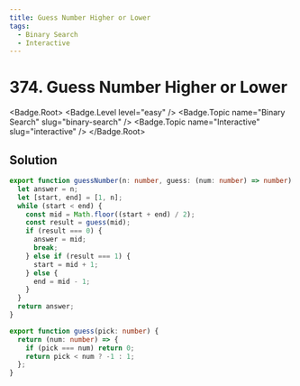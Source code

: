 ```yaml
---
title: Guess Number Higher or Lower
tags:
  - Binary Search
  - Interactive
---
```


# 374. Guess Number Higher or Lower

<Badge.Root>
  <Badge.Level level="easy" />
  <Badge.Topic name="Binary Search" slug="binary-search" />
  <Badge.Topic name="Interactive" slug="interactive" />
</Badge.Root>

## Solution

```typescript filename="solution.ts" copy
export function guessNumber(n: number, guess: (num: number) => number): number {
  let answer = n;
  let [start, end] = [1, n];
  while (start < end) {
    const mid = Math.floor((start + end) / 2);
    const result = guess(mid);
    if (result === 0) {
      answer = mid;
      break;
    } else if (result === 1) {
      start = mid + 1;
    } else {
      end = mid - 1;
    }
  }
  return answer;
}

export function guess(pick: number) {
  return (num: number) => {
    if (pick === num) return 0;
    return pick < num ? -1 : 1;
  };
}
```

<ProblemLink
  codingSite="leetcode"
  href="https://leetcode.com/problems/guess-number-higher-or-lower/"
  title="Guess Number Higher or Lower"
/>
